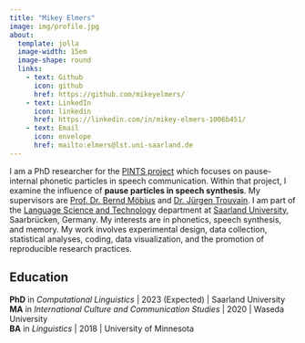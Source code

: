 ```yaml
---
title: "Mikey Elmers"
image: img/profile.jpg
about:
  template: jolla
  image-width: 15em
  image-shape: round
  links:
    - text: Github
      icon: github
      href: https://github.com/mikeyelmers/
    - text: LinkedIn
      icon: linkedin
      href: https://linkedin.com/in/mikey-elmers-1006b451/
    - text: Email
      icon: envelope
      href: mailto:elmers@lst.uni-saarland.de
---
```


I am a PhD researcher for the [PINTS project](http://pauseparticles.org/) which focuses on pause-internal phonetic particles in speech communication. Within that project, I examine the influence of **pause particles in speech synthesis**. My supervisors are [Prof. Dr. Bernd Möbius](https://www.coli.uni-saarland.de/~moebius/mywww/index.html) and [Dr. Jürgen Trouvain](https://www.coli.uni-saarland.de/~trouvain/). I am part of the [Language Science and Technology](https://www.lst.uni-saarland.de/) department at [Saarland University](https://www.uni-saarland.de/start.html), Saarbrücken, Germany. My interests are in phonetics, speech synthesis, and memory. My work involves experimental design, data collection, statistical analyses, coding, data visualization, and the promotion of reproducible research practices.

:::{#hero-heading}

## Education
**PhD** in *Computational Linguistics* | 2023 (Expected) | Saarland University  
**MA** in *International Culture and Communication Studies* | 2020 | Waseda University  
**BA** in *Linguistics* | 2018 | University of Minnesota
:::
